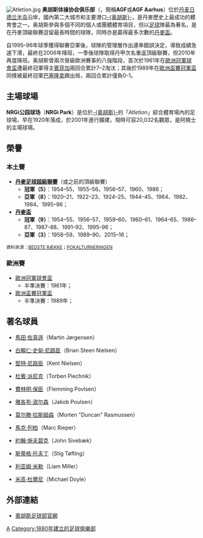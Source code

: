 {{noteTA
|G1=足球
|T=zh-hans:奥胡斯体操协会俱乐部; zh-hk:阿曉斯體育會; zh-tw:奧胡斯體操俱樂部;
|1=zh-hans:奥胡斯体操协会俱乐部; zh-hk:阿曉斯體育會; zh-tw:奧胡斯體操俱樂部;
|2=zh-hans:奥胡斯; zh-hk:阿曉斯; zh-tw:奧胡斯;
}}
{{Infobox Football club
| clubname   = 阿曉斯<br />''AGF''
| image      = [[Image:Aarhus_GF.svg|150px]]
| fullname   = Aarhus Gymnastikforening<br /> af 1880
| nickname   = ''GF''、''De Hvi'e''
| founded    = 1880年
| ground     = [[NRGi公园球场|NRGi公园球场]]<br />（NRGi Park）
| city       = [[奥胡斯|-{奥胡斯}-]]
| capacity   = 20,032
| chairman   = Torben Bjerre-Madsen
| manager    = [[Peter_Sørensen_(fodboldspiller)|彼得·蘇連遜]]<br>（Peter Sørensen）
| league     = [[丹麥足球超級聯賽|丹麥足球超級聯賽]]
| season     = 2021–22
| position   = 丹超，第 10 位
| pattern_la1=|pattern_b1=_agf|pattern_ra1=
| leftarm1=ffffff|body1=2F3253|rightarm1=ffffff|shorts1=2F3253|socks1=2F3253
| pattern_la2=|pattern_b2=_agf2|pattern_ra2=
| leftarm2=2F3253|body2=2F3253|rightarm2=2F3253|shorts2=2F3253|socks2=2F3253
}}
[[File:Atletion.jpg|thumb]]
'''奥胡斯体操协会俱乐部'''（{{lang-da|'''Aarhus Gymnastikforening'''}}，簡稱'''AGF'''或'''AGF Aarhus'''）位於[[丹麦|丹麦]][[日德兰半岛|日德兰半岛]]沿岸，國內第二大城市和主要港口[[奥胡斯|-{奥胡斯}-]]，是丹麥歷史上最成功的體育會之一。奥胡斯參與多個不同的個人或團體體育項目，但以[[英式足球|足球]]隊最為著名，是在丹麥頂級聯賽逗留最長時間的球隊，同時亦是贏得最多次數的[[丹麥盃|丹麥盃]]。

自1995–96年球季獲得聯賽亞軍後，球隊的管理層作出連串錯誤決定，導致成績急遽下滑，最終在2006年降班，一季後球隊取得丹甲次名重返頂級聯賽，但2010年再度降班。奥胡斯曾兩次晉級歐洲賽事的八強階段，首次於1961年在[[欧洲冠军联赛|歐洲冠軍球會盃]]遭最終冠軍得主[[本菲卡足球俱樂部|賓菲加]]兩回合累計7–2淘汰；其後於1989年在[[歐洲盃賽冠軍盃|歐洲盃賽冠軍盃]]同樣被最終冠軍[[巴塞罗那足球俱乐部|巴塞隆拿]]踢出局，兩回合累計僅負0–1。

== 主場球場 ==
'''NRGi公园球场'''（'''NRGi Park'''）是位於[[奥胡斯|-{奥胡斯}-]]的「''Atletion''」綜合體育場內的足球場，早在1920年落成，於2001年進行擴建，現時可容20,032名觀眾，是阿曉士的主場球場。

== 榮譽 ==
=== 本土賽 ===
*'''[[丹麥足球超級聯賽|丹麥足球超級聯賽]]'''（或之前的頂級聯賽）
**'''冠軍（5）'''：1954–55、1955–56、1956–57、1960、1986；
**'''亞軍（8）'''：1920–21、1922–23、1924–25、1944–45、1964、1982、1984、1995–96；
*'''[[丹麥盃|丹麥盃]]''' 
**'''冠軍（9）'''：1954–55、1956–57、1959–60、1960–61、1964–65、1986–87、1987–88、1991–92、1995–96；
**'''亞軍（3）'''：1958–59、1989–90、2015–16；

<small>資料來源：[https://web.archive.org/web/20070602032917/http://www.haslund.info/danmark/dt/mestre.asp BEDSTE RÆKKE]；[https://web.archive.org/web/20070602032910/http://www.haslund.info/danmark/pt/vindrang.asp POKALTURNERINGEN]</small>

=== 歐洲賽 ===
*[[欧洲冠军联赛|歐洲冠軍球會盃]] 
**半準決賽：1961年；
*[[歐洲盃賽冠軍盃|歐洲盃賽冠軍盃]]
**半準決賽：1989年；

== 著名球員 ==
* {{flagicon|DEN}} [[馬田·佐真遜|馬田·佐真遜]]（Martin Jørgensen）
* {{flagicon|DEN}} [[白賴仁·史甸·尼路臣|白賴仁·史甸·尼路臣]]（Brian Steen Nielsen）
* {{flagicon|DEN}} [[堅特·尼路臣|堅特·尼路臣]]（Kent Nielsen）
* {{flagicon|DEN}} [[杜賓·派尼克|杜賓·派尼克]]（Torben Piechnik）
* {{flagicon|DEN}} [[費林明·保臣|費林明·保臣]]（Flemming Povlsen）
* {{flagicon|DEN}} [[雅各布·波尔森|雅各布·波尔森]]（Jakob Poulsen）
* {{flagicon|DEN}} [[莫尔滕·拉斯姆森|莫尔滕·拉斯姆森]]（Morten "Duncan" Rasmussen）
* {{flagicon|DEN}} [[馬克·列柏|馬克·列柏]]（Marc Rieper）
* {{flagicon|DEN}} [[約翰·施夫碧克|約翰·施夫碧克]]（John Sivebæk）
* {{flagicon|DEN}} [[斯蒂格·托夫丁|斯蒂格·托夫丁]]（Stig Tøfting）
* {{flagicon|IRL}} [[利亚姆·米勒|利亚姆·米勒]]（Liam Miller）
* {{flagicon|IRL}} [[米高·杜爾尼|米高·杜爾尼]]（Michael Doyle）

== 外部連結 ==
*[http://www.agffodbold.dk 奧胡斯足球部官網] {{Wayback|url=http://www.agffodbold.dk/ |date=20110902012931 }}

{{丹超球隊}}

[[Category:丹麥足球俱樂部|A]]
[[Category:1880年建立的足球俱樂部|Category:1880年建立的足球俱樂部]]